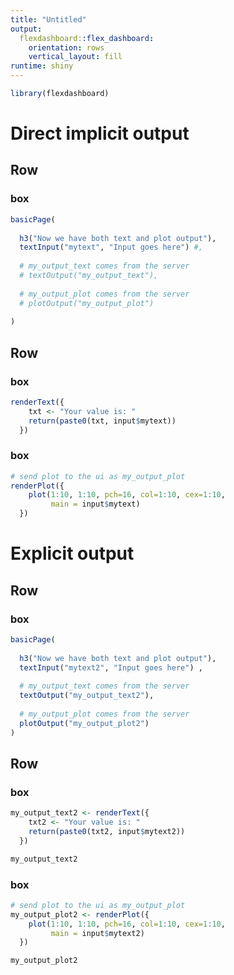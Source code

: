 ```yaml
---
title: "Untitled"
output: 
  flexdashboard::flex_dashboard:
    orientation: rows
    vertical_layout: fill
runtime: shiny    
---
```


```r
library(flexdashboard)
```

# Direct implicit output

## Row

### box

```r
basicPage(
  
  h3("Now we have both text and plot output"),
  textInput("mytext", "Input goes here") #,
  
  # my_output_text comes from the server
  # textOutput("my_output_text"),
  
  # my_output_plot comes from the server
  # plotOutput("my_output_plot")
  
)
```

## Row
### box
```r
renderText({
    txt <- "Your value is: "
    return(paste0(txt, input$mytext))
  })

```


### box

```r
# send plot to the ui as my_output_plot
renderPlot({
    plot(1:10, 1:10, pch=16, col=1:10, cex=1:10, 
         main = input$mytext)
  })
```


# Explicit output

## Row

### box

```r
basicPage(
  
  h3("Now we have both text and plot output"),
  textInput("mytext2", "Input goes here") ,
  
  # my_output_text comes from the server
  textOutput("my_output_text2"),
  
  # my_output_plot comes from the server
  plotOutput("my_output_plot2")
)
```

## Row

### box

```r
my_output_text2 <- renderText({
    txt2 <- "Your value is: "
    return(paste0(txt2, input$mytext2))
  })

my_output_text2
```


### box

```r
# send plot to the ui as my_output_plot
my_output_plot2 <- renderPlot({
    plot(1:10, 1:10, pch=16, col=1:10, cex=1:10, 
         main = input$mytext2)
  })

my_output_plot2
```




